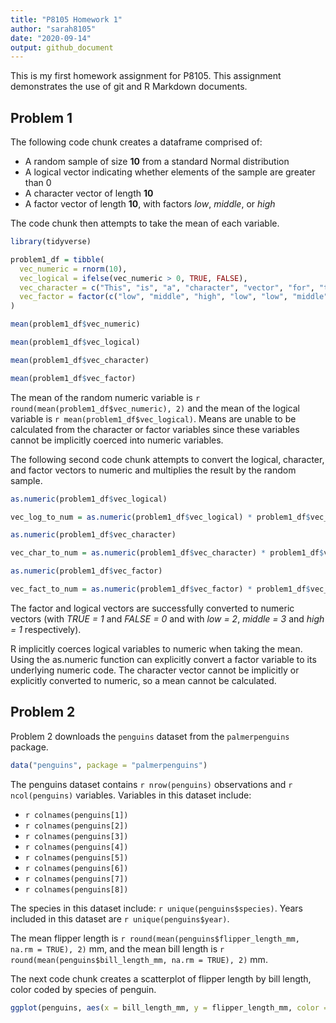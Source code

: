 ```yaml
---
title: "P8105 Homework 1"
author: "sarah8105"
date: "2020-09-14"
output: github_document
---
```



This is my first homework assignment for P8105. This assignment demonstrates the use of git and R Markdown documents.


## Problem 1

The following code chunk creates a dataframe comprised of:

* A random sample of size **10** from a standard Normal distribution
* A logical vector indicating whether elements of the sample are greater than 0
* A character vector of length **10**
* A factor vector of length **10**, with factors _low_, _middle_, or _high_

The code chunk then attempts to take the mean of each variable.

```r
library(tidyverse)

problem1_df = tibble(
  vec_numeric = rnorm(10),
  vec_logical = ifelse(vec_numeric > 0, TRUE, FALSE),
  vec_character = c("This", "is", "a", "character", "vector", "for", "the", "first", "homework", "problem"),
  vec_factor = factor(c("low", "middle", "high", "low", "low", "middle", "high", "low", "middle", "middle"))
)

mean(problem1_df$vec_numeric)

mean(problem1_df$vec_logical)

mean(problem1_df$vec_character)

mean(problem1_df$vec_factor)
```

The mean of the random numeric variable is `r round(mean(problem1_df$vec_numeric), 2)` and the mean of the logical variable is `r mean(problem1_df$vec_logical)`. Means are unable to be calculated from the character or factor variables since these variables cannot be implicitly coerced into numeric variables.

The following second code chunk attempts to convert the logical, character, and factor vectors to numeric and multiplies the result by the random sample.

```r
as.numeric(problem1_df$vec_logical)

vec_log_to_num = as.numeric(problem1_df$vec_logical) * problem1_df$vec_numeric

as.numeric(problem1_df$vec_character)

vec_char_to_num = as.numeric(problem1_df$vec_character) * problem1_df$vec_numeric

as.numeric(problem1_df$vec_factor)

vec_fact_to_num = as.numeric(problem1_df$vec_factor) * problem1_df$vec_numeric

```

The factor and logical vectors are successfully converted to numeric vectors (with _TRUE = 1_ and _FALSE = 0_ and with _low = 2_, _middle = 3_ and _high = 1_ respectively). 

R implicitly coerces logical variables to numeric when taking the mean. Using the as.numeric function can explicitly convert a factor variable to its underlying numeric code. The character vector cannot be implicitly or explicitly converted to numeric, so a mean cannot be calculated.

## Problem 2

Problem 2 downloads the `penguins` dataset from the `palmerpenguins` package.

```r
data("penguins", package = "palmerpenguins")

```

The penguins dataset contains `r nrow(penguins)` observations and `r ncol(penguins)` variables. Variables in this dataset include:

* `r colnames(penguins[1])`
* `r colnames(penguins[2])`
* `r colnames(penguins[3])`
* `r colnames(penguins[4])`
* `r colnames(penguins[5])`
* `r colnames(penguins[6])`
* `r colnames(penguins[7])`
* `r colnames(penguins[8])`


The species in this dataset include: `r unique(penguins$species)`. Years included in this dataset are `r unique(penguins$year)`.

The mean flipper length is `r round(mean(penguins$flipper_length_mm, na.rm = TRUE), 2)` mm, and the mean bill length is `r round(mean(penguins$bill_length_mm, na.rm = TRUE), 2)` mm.

The next code chunk creates a scatterplot of flipper length by bill length, color coded by species of penguin.

```r
ggplot(penguins, aes(x = bill_length_mm, y = flipper_length_mm, color = species)) + geom_point() + xlab("Bill Length (mm)") + ylab("Flipper Length (mm)")

```
